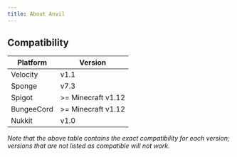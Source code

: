 ```yaml
---
title: About Anvil
---
```


## Compatibility
|Platform|Version|
|--------|-------|
|Velocity|v1.1|
|Sponge  |v7.3|
|Spigot  |>= Minecraft v1.12|
|BungeeCord|>= Minecraft v1.12|
|Nukkit  |v1.0|

*Note that the above table contains the exact compatibility for each version; versions that are not listed as
compatible will not work.*
